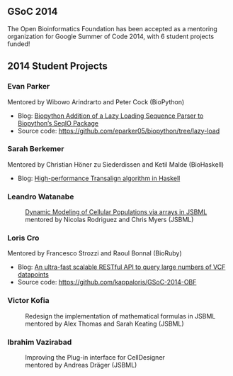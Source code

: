 == GSoC 2014 ==

The Open Bioinformatics Foundation has been accepted as a mentoring organization for Google Summer of Code 2014, with 6 student projects funded!

== 2014 Student Projects ==

=== Evan Parker ===

Mentored by Wibowo Arindrarto and Peter Cock (BioPython)

* Blog: [http://evanaparker.com/ Biopython Addition of a Lazy Loading Sequence Parser to Biopython’s SeqIO Package]
* Source code: https://github.com/eparker05/biopython/tree/lazy-load

=== Sarah Berkemer ===

Mentored by Christian Höner zu Siederdissen and Ketil Malde (BioHaskell)

* Blog: [http://biohaskell.org/GSoC_blog High-performance Transalign algorithm in Haskell]

=== Leandro Watanabe ===

:[http://lhwatanabe.blogspot.com Dynamic Modeling of Cellular Populations via arrays in JSBML]
:mentored by Nicolas Rodriguez and Chris Myers (JSBML)

=== Loris Cro ===

Mentored by Francesco Strozzi and Raoul Bonnal (BioRuby)

* Blog: [http://kappaloris.github.io/GSoC-2014-OBF/ An ultra-fast scalable RESTful API to query large numbers of VCF datapoints]
* Source code: https://github.com/kappaloris/GSoC-2014-OBF

=== Victor Kofia ===

:Redesign the implementation of mathematical formulas in JSBML
:mentored by Alex Thomas and Sarah Keating (JSBML)

=== Ibrahim Vazirabad ===

:Improving the Plug-in interface for CellDesigner 
:mentored by Andreas Dräger (JSBML)